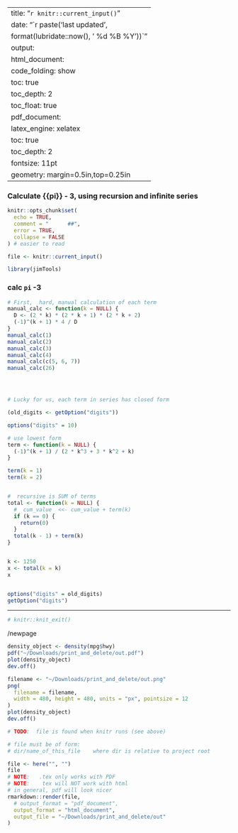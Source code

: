 
---
title: "`r knitr::current_input()`"
date: "`r paste('last updated', 
    format(lubridate::now(), ' %d %B %Y'))`"
output:   
  html_document:  
        code_folding: show
        toc: true 
        toc_depth: 2
        toc_float: true
  pdf_document:   
    latex_engine: xelatex  
    toc: true
    toc_depth:  2   
fontsize: 11pt   
geometry: margin=0.5in,top=0.25in   
---

###  Calculate  {{pi}} - 3, using recursion and  infinite series

```r
knitr::opts_chunk$set(
  echo = TRUE,
  comment = "      ##",
  error = TRUE,
  collapse = FALSE
) # easier to read
```


```r
file <- knitr::current_input()

library(jimTools)
``` 


###  calc `pi` -3
```r
# First,  hard, manual calculation of each term
manual_calc <- function(k = NULL) {
  D <- (2 * k) * (2 * k + 1) * (2 * k + 2)
  (-1)^(k + 1) * 4 / D
}
manual_calc(1)
manual_calc(2)
manual_calc(3)
manual_calc(4)
manual_calc(c(5, 6, 7))
manual_calc(26)




# Lucky for us, each term in series has closed form

(old_digits <- getOption("digits"))

options("digits" = 10)

# use lowest form
term <- function(k = NULL) {
  (-1)^(k + 1) / (2 * k^3 + 3 * k^2 + k)
}

term(k = 1)
term(k = 2)


#  recursive is SUM of terms
total <- function(k = NULL) {
  #  cum_value  <<- cum_value + term(k)
  if (k == 0) {
    return(0)
  }
  total(k - 1) + term(k)
}


k <- 1250
x <- total(k = k)
x


options("digits" = old_digits)
getOption("digits")
```


***

```r
# knitr::knit_exit()
```

/newpage

```r
density_object <- density(mpg$hwy)
pdf("~/Downloads/print_and_delete/out.pdf")
plot(density_object)
dev.off()
```

```r
filename <- "~/Downloads/print_and_delete/out.png"
png(
  filename = filename,
  width = 480, height = 480, units = "px", pointsize = 12
)
plot(density_object)
dev.off()
```
```r
# TODO:  file is found when knitr runs (see above)

# file must be of form:
# dir/name_of_this_file    where dir is relative to project root

file <- here("", "")
file
# NOTE:   .tex only works with PDF
# NOTE:    tex will NOT work with html
# in general, pdf will look nicer
rmarkdown::render(file,
  # output_format = "pdf_document",
  output_format = "html_document",
  output_file = "~/Downloads/print_and_delete/out"
)
```
